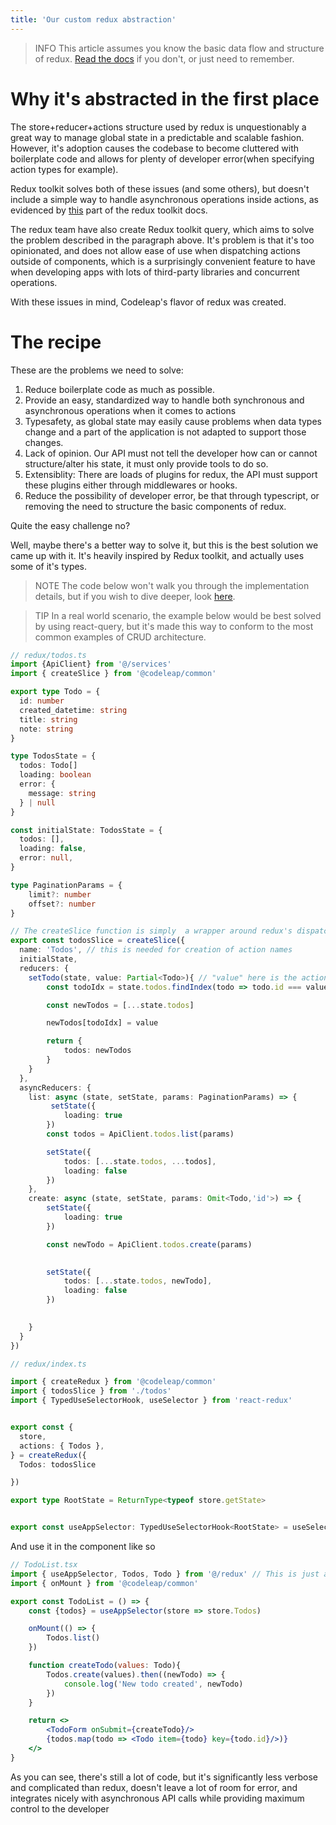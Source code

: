 ```yaml
---
title: 'Our custom redux abstraction'
---
```


> INFO This article assumes you know the basic data flow and structure of redux. [Read the docs](https://redux.js.org/tutorials/fundamentals/part-1-overview) if you don't, or just need to remember.

# Why it's abstracted in the first place

The store+reducer+actions structure used by redux is unquestionably a great way to manage global state in a predictable and scalable fashion. However, it's adoption causes the codebase to become cluttered with boilerplate code and allows for plenty of developer error(when specifying action types for example). 

Redux toolkit solves both of these issues (and some others), but doesn't include a simple way to handle asynchronous operations inside actions, as evidenced by [this](https://redux.js.org/usage/writing-logic-thunks#using-createasyncthunk) part of the redux toolkit docs.

The redux team have also create Redux toolkit query, which aims to solve the problem described in the paragraph above. It's problem is that it's too opinionated, and does not allow ease of use when dispatching actions outside of components, which is a surprisingly convenient feature to have when developing apps with lots of third-party libraries and concurrent operations.

With these issues in mind, Codeleap's flavor of redux was created.

# The recipe

These are the problems we need to solve:

1. Reduce boilerplate code as much as possible.
2. Provide an easy, standardized way to handle both synchronous and asynchronous operations when it comes to actions
3. Typesafety, as global state may easily cause problems when data types change and a part of the application is not adapted to support those changes.
4. Lack of opinion. Our API must not tell the developer how can or cannot structure/alter his state, it must only provide tools to do so.
5. Extensiblity: There are loads of plugins for redux, the API must support these plugins either through middlewares or hooks.
6. Reduce the possibility of developer error, be that through typescript, or removing the need to structure the basic components of redux.

Quite the easy challenge no?

Well, maybe there's a better way to solve it, but this is the best solution we came up with it. It's heavily inspired by Redux toolkit, and actually uses some of it's types.

> NOTE The code below won't walk you through the implementation details, but if you wish to dive deeper, look [here](https://github.com/codeleap-uk/internal-libs-monorepo/tree/master/packages/common/src/tools/Redux).

> TIP In a real world scenario, the example below would be best solved by using react-query, but it's made this way to conform to the most common examples of CRUD architecture.

```typescript
// redux/todos.ts
import {ApiClient} from '@/services'
import { createSlice } from '@codeleap/common'

export type Todo = {
  id: number
  created_datetime: string
  title: string
  note: string
}

type TodosState = {
  todos: Todo[]
  loading: boolean
  error: {
    message: string
  } | null
}

const initialState: TodosState = {
  todos: [],
  loading: false,
  error: null,
}

type PaginationParams = {
    limit?: number
    offset?: number
}

// The createSlice function is simply  a wrapper around redux's dispatch, which creates an internal reducer to match action types the functions specified withing "reducers" and "asyncReducers"
export const todosSlice = createSlice({
  name: 'Todos', // this is needed for creation of action names
  initialState,
  reducers: {
    setTodo(state, value: Partial<Todo>){ // "value" here is the action's payload
        const todoIdx = state.todos.findIndex(todo => todo.id === value.id)

        const newTodos = [...state.todos]

        newTodos[todoIdx] = value

        return {
            todos: newTodos
        }
    }
  },
  asyncReducers: {
    list: async (state, setState, params: PaginationParams) => {
         setState({
            loading: true
        })
        const todos = ApiClient.todos.list(params)

        setState({
            todos: [...state.todos, ...todos],
            loading: false
        })
    },
    create: async (state, setState, params: Omit<Todo,'id'>) => {
        setState({
            loading: true
        })

        const newTodo = ApiClient.todos.create(params)

        
        setState({
            todos: [...state.todos, newTodo],
            loading: false
        })

     
    }
  }
})

// redux/index.ts

import { createRedux } from '@codeleap/common'
import { todosSlice } from './todos'
import { TypedUseSelectorHook, useSelector } from 'react-redux'


export const {
  store,
  actions: { Todos },
} = createRedux({
  Todos: todosSlice

})

export type RootState = ReturnType<typeof store.getState>


export const useAppSelector: TypedUseSelectorHook<RootState> = useSelector
```

And use it in the component like so

```jsx
// TodoList.tsx
import { useAppSelector, Todos, Todo } from '@/redux' // This is just an alias to the redux folder
import { onMount } from '@codeleap/common'

export const TodoList = () => {
    const {todos} = useAppSelector(store => store.Todos)

    onMount(() => {
        Todos.list()
    })

    function createTodo(values: Todo){
        Todos.create(values).then((newTodo) => {
            console.log('New todo created', newTodo)
        })
    }

    return <>
        <TodoForm onSubmit={createTodo}/>
        {todos.map(todo => <Todo item={todo} key={todo.id}/>)}
    </>
}
```

As you can see, there's still a lot of code, but it's significantly less verbose and complicated than redux, doesn't leave a lot of room for error, and integrates nicely with asynchronous API calls while providing maximum control to the developer